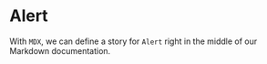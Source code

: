 <!--- Alert.stories.mdx -->



<Meta title="Molecules/Alert" component={Alert} />

# Alert

With `MDX`, we can define a story for `Alert` right in the middle of our
Markdown documentation.

<Canvas>
  <Story name="Alert">
    <div style={{ marginTop: 10 }}>
      <Alert
        show
        type='error'
        message='Lorem ipsum dolor sit amet, consectetur adipiscing elit. Morbi vitae dignissim tellus.'
        title='Lorem ipsum'
        enableClose
      />
    </div>
    <div style={{ marginTop: 10 }}>
      <Alert
        show
        type='success'
        message='Lorem ipsum dolor sit amet, consectetur adipiscing elit. Morbi vitae dignissim tellus.'
        title='Lorem ipsum'
      />
    </div>
    <div style={{ marginTop: 10 }}>
      <Alert
        show
        type='info'
        message='Lorem ipsum dolor sit amet, consectetur adipiscing elit. Morbi vitae dignissim tellus.'
        title='Lorem ipsum'
      />
    </div>
    <div style={{ marginTop: 10 }}>
      <Alert
        show
        type='warning'
        message='Lorem ipsum dolor sit amet, consectetur adipiscing elit. Morbi vitae dignissim tellus.'
        title='Lorem ipsum'
      />
    </div>
  </Story>
</Canvas>